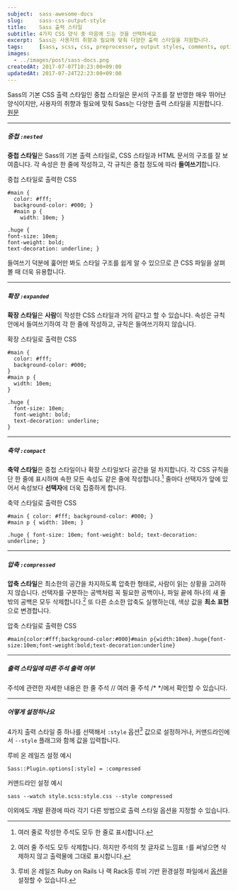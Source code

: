 ```yaml
---
subject:  sass-awesome-docs
slug:     sass-css-output-style
title:    Sass 출력 스타일
subtitle: 4가지 CSS 양식 중 마음에 드는 것을 선택하세요
excerpt:  Sass는 사용자의 취향과 필요에 맞춰 다양한 출력 스타일을 지원합니다.
tags:     [sass, scss, css, preprocessor, output styles, comments, options, 옵션, 주석, 출력, 전처리기]
images:
  - ../images/post/sass-docs.png
createdAt: 2017-07-07T10:23:00+09:00
updatedAt: 2017-07-24T22:23:00+09:00
---
```



<div className="lead">
    Sass의 기본 CSS 출력 스타일인 중첩 스타일은 문서의 구조를 잘 반영한 매우 뛰어난 양식이지만,
    사용자의 취향과 필요에 맞춰 Sass는 다양한 출력 스타일을 지원합니다.
    <a className="original-link" target="_blank" href="https://sass-lang.com/documentation/file.SASS_REFERENCE.html#Output_Style">원문</a>
</div>

***

##### 중첩 `:nested`
**중첩 스타일**은 Sass의 기본 출력 스타일로, CSS 스타일과 HTML 문서의 구조를 잘 보여줍니다.
각 속성은 한 줄에 작성하고, 각 규칙은 중첩 정도에 따라 **들여쓰기**합니다.

<p className="code-label code-label-css">중첩 스타일로 출력한 CSS</p>

```css{numberLines: true}
#main {
  color: #fff;
  background-color: #000; }
  #main p {
    width: 10em; }

.huge {
font-size: 10em;
font-weight: bold;
text-decoration: underline; }
```

들여쓰기 덕분에 훑어만 봐도 스타일 구조를 쉽게 알 수 있으므로 큰 CSS 파일을 살펴볼 때 더욱 유용합니다.

***

##### 확장 `:expanded`
**확장 스타일**은 **사람**이 작성한 CSS 스타일과 거의 같다고 할 수 있습니다.
속성은 규칙 안에서 들여쓰기하여 각 한 줄에 작성하고, 규칙은 들여쓰기하지 않습니다.


<p className="code-label code-label-css">확장 스타일로 출력한 CSS</p>

``` css{numberLines: true}
#main {
  color: #fff;
  background-color: #000;
}
#main p {
  width: 10em;
}

.huge {
  font-size: 10em;
  font-weight: bold;
  text-decoration: underline;
}
```

***

##### 축약 `:compact`

**축약 스타일**은 중첩 스타일이나 확장 스타일보다 공간을 덜 차지합니다.
각 CSS 규칙을 단 한 줄에 표시하며 속한 모든 속성도 같은 줄에 작성합니다.[^compact]
줄마다 선택자가 앞에 있어서 속성보다 **선택자**에 더욱 집중하게 합니다.


<p className="code-label code-label-css">축약 스타일로 출력한 CSS</p>

``` css{numberLines: true}
#main { color: #fff; background-color: #000; }
#main p { width: 10em; }

.huge { font-size: 10em; font-weight: bold; text-decoration: underline; }
```

***

##### 압축 `:compressed`
**압축 스타일**은 최소한의 공간을 차지하도록 압축한 형태로, 사람이 읽는 상황을 고려하지 않습니다.
선택자를 구분하는 공백처럼 꼭 필요한 공백이나, 파일 끝에 하나의 새 줄 밖의 공백은 모두 삭제합니다.[^compressed]
또 다른 소소한 압축도 실행하는데, 색상 값을 **최소 표현**으로 변경합니다.

<p className="code-label code-label-css">압축 스타일로 출력한 CSS</p>

``` css{numberLines: true}
#main{color:#fff;background-color:#000}#main p{width:10em}.huge{font-size:10em;font-weight:bold;text-decoration:underline}
```

***

##### 출력 스타일에 따른 주석 출력 여부
<SassCommentsTable/>
주석에 관련한 자세한 내용은 <Link to="/blog/sass-comments">한 줄 주석 // 여러 줄 주석 /* */</Link>에서 확인할 수 있습니다.

***

##### 어떻게 설정하나요

4가지 출력 스타일 중 하나를 선택해서 `:style` 옵션[^option] 값으로 설정하거나, 커맨드라인에서 `--style` 플래그와 함께 값을 입력합니다.

<p className="code-label code-label-ruby">루비 온 레일즈 설정 예시</p>

```ruby{numberLines: true}
Sass::Plugin.options[:style] = :compressed
```

<p className="code-label">커맨드라인 설정 예시</p>

```shell{numberLines: false}
sass --watch style.scss:style.css --style compressed
```

이외에도 개발 환경에 따라 각기 다른 방법으로 출력 스타일 옵션을 지정할 수 있습니다.

[^compact]: 여러 줄로 작성한 주석도 모두 한 줄로 표시합니다.
[^compressed]: 여러 줄 주석도 모두 삭제합니다. 하지만 주석의 첫 글자로 느낌표 `!`를 써넣으면 삭제하지 않고 출력물에 그대로 표시합니다.
[^option]: 루비 온 레일즈 <SideBySide>Ruby on Rails</SideBySide> 나 랙 <SideBySide>Rack</SideBySide>등 루비 기반 환경설정 파일에서 [옵션](https://sass-lang.com/documentation/file.SASS_REFERENCE.html#Options)을 설정할 수 있습니다.
